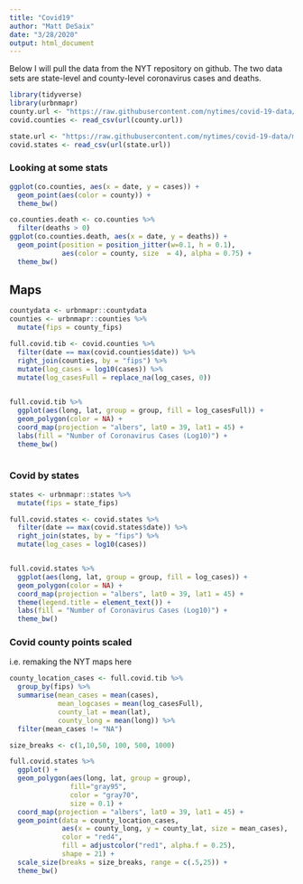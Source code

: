 ```yaml
---
title: "Covid19"
author: "Matt DeSaix"
date: "3/28/2020"
output: html_document
---
```


Below I will pull the data from the NYT repository on github.  The two data sets are state-level and county-level coronavirus cases and deaths.

```r
library(tidyverse)
library(urbnmapr)
county.url <- "https://raw.githubusercontent.com/nytimes/covid-19-data/master/us-counties.csv"
covid.counties <- read_csv(url(county.url))

state.url <- "https://raw.githubusercontent.com/nytimes/covid-19-data/master/us-states.csv"
covid.states <- read_csv(url(state.url))
```

### Looking at some stats

```r
ggplot(co.counties, aes(x = date, y = cases)) +
  geom_point(aes(color = county)) +
  theme_bw()
```



```r
co.counties.death <- co.counties %>%
  filter(deaths > 0)
ggplot(co.counties.death, aes(x = date, y = deaths)) +
  geom_point(position = position_jitter(w=0.1, h = 0.1),
             aes(color = county, size  = 4), alpha = 0.75) +
  theme_bw()
```


## Maps


```r
countydata <- urbnmapr::countydata
counties <- urbnmapr::counties %>%
  mutate(fips = county_fips)

full.covid.tib <- covid.counties %>%
  filter(date == max(covid.counties$date)) %>%
  right_join(counties, by = "fips") %>%
  mutate(log_cases = log10(cases)) %>%
  mutate(log_casesFull = replace_na(log_cases, 0))
  

full.covid.tib %>%
  ggplot(aes(long, lat, group = group, fill = log_casesFull)) +
  geom_polygon(color = NA) +
  coord_map(projection = "albers", lat0 = 39, lat1 = 45) +
  labs(fill = "Number of Coronavirus Cases (Log10)") +
  theme_bw()
  
```

### Covid by states

```r
states <- urbnmapr::states %>%
  mutate(fips = state_fips)

full.covid.states <- covid.states %>%
  filter(date == max(covid.states$date)) %>%
  right_join(states, by = "fips") %>%
  mutate(log_cases = log10(cases))


full.covid.states %>%
  ggplot(aes(long, lat, group = group, fill = log_cases)) +
  geom_polygon(color = NA) +
  coord_map(projection = "albers", lat0 = 39, lat1 = 45) +
  theme(legend.title = element_text()) +
  labs(fill = "Number of Coronavirus Cases (Log10)") +
  theme_bw()
```



### Covid county points scaled

i.e. remaking the NYT maps here

``` r

county_location_cases <- full.covid.tib %>%
  group_by(fips) %>%
  summarise(mean_cases = mean(cases),
            mean_logcases = mean(log_casesFull),
            county_lat = mean(lat), 
            county_long = mean(long)) %>%
  filter(mean_cases != "NA")

size_breaks <- c(1,10,50, 100, 500, 1000)

full.covid.states %>%
  ggplot() +
  geom_polygon(aes(long, lat, group = group), 
               fill="gray95", 
               color = "gray70",
               size = 0.1) +
  coord_map(projection = "albers", lat0 = 39, lat1 = 45) +
  geom_point(data = county_location_cases, 
             aes(x = county_long, y = county_lat, size = mean_cases), 
             color = "red4", 
             fill = adjustcolor("red1", alpha.f = 0.25),
             shape = 21) +
  scale_size(breaks = size_breaks, range = c(.5,25)) +
  theme_bw()
```






